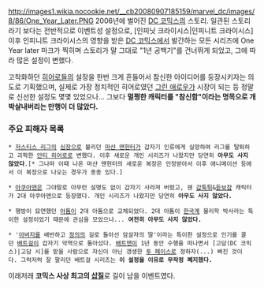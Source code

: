 http://images1.wikia.nocookie.net/__cb20080907185159/marvel_dc/images/8/86/One_Year_Later.PNG
2006년에 벌어진 [[DC 코믹스]]의 스토리. 
일관된 스토리라기 보다는 전반적으로 이벤트성 설정으로, [인피닛 크라이시스|인피니트 크라이시스] 이후 인피니트 크라이시스의 영향을 받은 [[DC 코믹스]]에서 발간하는 모든 시리즈에 One Year later 마크가 찍히며 스토리가 말 그대로 "1년 공백기"를 건너뛰게 되었고, 그에 따라 많은 설정이 변했다.

고착화하던 [[히어로]]들의 설정을 한번 크게 흔들어서 참신한 아이디어를 등장시키자는 의도로 기획했으며, 실제로 가장 정치적인 히어로였던 [[그린 애로우]]가 시장이 되는 등 정말로 신선한 설정도 몇몇 있었으나... 그보다 '''멀쩡한 캐릭터를 "참신함"이라는 명목으로 개박살내버리는 만행이 더 많았다.'''

=== 주요 피해자 목록 ===
 * [[저스티스 리그]]의 [[심장]]으로 불리던 [[마샨 맨헌터]]가 갑자기 인류에게 실망하여 리그를 탈퇴하고 괴팍한 [[안티 히어로]]로 변했다. 이후 새로운 개인 시리즈가 나왔지만 당연히 '''아무도 사지 않았다'''.[* 그나마 이때 나온 마샨 맨헌터의 새로운 복장은 인정받아서 이후 애니메이션 등에서 이 복장으로 나오는 경우가 종종 있다.]

 * [[아쿠아맨]]은 그야말로 아무런 설명도 없이 갑자기 사라져 버렸고, 웬 [[갑툭튀]]&[[듣보잡]] 캐릭터가 2대 아쿠아맨으로 등장했다. 개인 시리즈가 나왔지만 당연히 '''아무도 사지 않았다.'''

 * 행방이 묘연했던 [[아톰(DC 코믹스)|아톰]]이 2대 아톰으로 교체되었다. 2대 아톰이 [[한국]]계 물리학 박사라는 특이한 설정이었기 때문에 관심을 모았으나... '''여전히 아무도 사지 않았다.'''

 * '[[아버지]]를 배반하고 [[정의]]의 길로 돌아선 암살자의 딸'이라는 특이한 설정으로 인기를 끌던 [[배트걸]]이 갑자기 악역으로 돌아섰다. [[배트맨]]이 1년 동안 수행을 떠나면서 [고담(DC 코믹스)|고담 시]를 맡을 사람으로 자신이 아닌 갱생한 [[투 페이스]]로 정하자(...) 삐진 것이다. 그럭저럭 잘 팔리던 배트걸 시리즈는 '''이 설정을 이유로 무작정 폐지했다.'''


이래저래 '''코믹스 사상 최고의 [[삽질]]'''로 길이 남을 이벤트였다.
